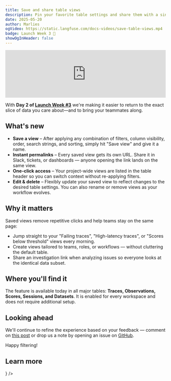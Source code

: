 ```yaml
---
title: Save and share table views
description: Pin your favorite table settings and share them with a single link.
date: 2025-05-20
author: Marlies
ogVideo: https://static.langfuse.com/docs-videos/save-table-views.mp4
badge: Launch Week 3 🚀
showOgInHeader: false
---
```



<ChangelogHeader />

<iframe
  width="100%"
  src="https://www.youtube.com/embed/KOZ5qUFpw80"
  title="Saved Table Views Tutorial"
  frameBorder="0"
  allow="accelerometer; autoplay; clipboard-write; encrypted-media; gyroscope; picture-in-picture"
  className="aspect-video rounded border mt-6"
  allowFullScreen
></iframe>

With **Day&nbsp;2 of [Launch Week #3](/blog/2025-05-19-launch-week-3)** we're making it easier to return to the exact slice of data you care about—and to bring your teammates along.

## What's new

- **Save a view** – After applying any combination of filters, column visibility, order, search strings, and sorting, simply hit "Save view" and give it a name.
- **Instant permalinks** – Every saved view gets its own URL. Share it in Slack, tickets, or dashboards — anyone opening the link lands on the same view.
- **One-click access** – Your project-wide views are listed in the table header so you can switch context without re-applying filters.
- **Edit & delete** – Flexibly update your saved view to reflect changes to the desired table settings. You can also rename or remove views as your workflow evolves.

## Why it matters

Saved views remove repetitive clicks and help teams stay on the same page:

- Jump straight to your "Failing traces", "High-latency traces", or "Scores below threshold" views every morning.
- Create views tailored to teams, roles, or workflows — without cluttering the default table.
- Share an investigation link when analyzing issues so everyone looks at the identical data subset.

## Where you'll find it

The feature is available today in all major tables: **Traces, Observations, Scores, Sessions, and Datasets**. It is enabled for every workspace and does not require additional setup.

## Looking ahead

We'll continue to refine the experience based on your feedback — comment on [this post](https://github.com/orgs/langfuse/discussions/4657) or drop us a note by opening an issue on [GitHub](https://github.com/langfuse/langfuse).

Happy filtering!

## Learn more


<Cards num={1}>
  <Card
    title="Observability"
    href="/docs/observability/overview"
    icon={<Table />}
  />
</Cards>

